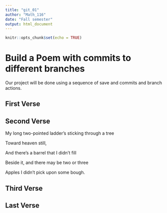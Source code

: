 ```yaml
---
title: "git_01"
author: "Math_116"
date: "Fall semester"
output: html_document
---
```


```r
knitr::opts_chunk$set(echo = TRUE)
```
# Build a Poem with commits to different branches
Our project will be done using a sequence of save and commits and branch actions.
<!-- Do not modify or change any text in "!--" bracketed areas such as this --- these are instructions to
you, if you change any of this the git program will notice it and compromise your git merging strategy !-->

## First Verse 
<!--Put the first five lines of a poem by Lewis Carrol in this section!-->

## Second Verse
<!--Put the first five lines of a poem by Robert Frost here!-->

My long two-pointed ladder’s sticking through a tree

Toward heaven still,

And there’s a barrel that I didn’t fill

Beside it, and there may be two or three

Apples I didn’t pick upon some bough.

## Third Verse
<!--Put the first two verses of The Walrus and the Carpenter here!-->

## Last Verse
<!--Put a short poem of your choice 8-20 lines,here!-->
